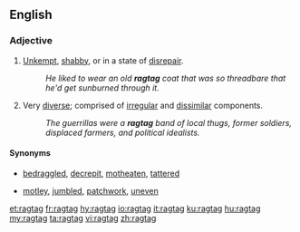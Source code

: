 ==English==

===Adjective===
{{en-adj}}

# [[unkempt|Unkempt]], [[shabby]], or in a state of [[disrepair]].
#: ''He liked to wear an old '''ragtag''' coat that was so threadbare that he'd get sunburned through it.''
# Very [[diverse]]; comprised of [[irregular]] and [[dissimilar]] components.
#: ''The guerrillas were a '''ragtag''' band of local thugs, former soldiers, displaced farmers, and political idealists.''

====Synonyms====
* {{sense|unkempt|shabby|or in disrepair}} [[bedraggled]], [[decrepit]], [[motheaten]], [[tattered]]
* {{sense|composed of irregular or dissimilar components}} [[motley]], [[jumbled]], [[patchwork]], [[uneven]]

[[et:ragtag]]
[[fr:ragtag]]
[[hy:ragtag]]
[[io:ragtag]]
[[it:ragtag]]
[[ku:ragtag]]
[[hu:ragtag]]
[[my:ragtag]]
[[ta:ragtag]]
[[vi:ragtag]]
[[zh:ragtag]]